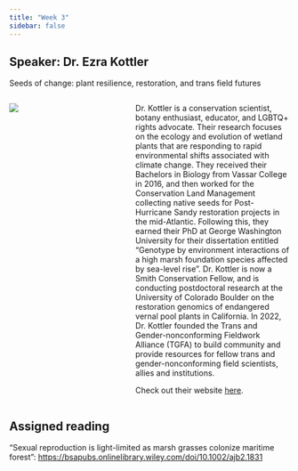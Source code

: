 ```yaml
---
title: "Week 3"
sidebar: false
---
```


## Speaker: Dr. Ezra Kottler

[Seeds of change: plant resilience, restoration, and trans field futures]{.custom-subtitle}

::: columns
::: {.column width="35%"}
![](/img/EzraKottler.jpeg)
:::

::: {.column width="5%"}
:::

::: {.column width="60%"}
Dr. Kottler is a conservation scientist, botany enthusiast, educator, and LGBTQ+ rights advocate. Their research focuses on the ecology and evolution of wetland plants that are responding to rapid environmental shifts associated with climate change. They received their Bachelors in Biology from Vassar College in 2016, and then worked for the Conservation Land Management collecting native seeds for Post-Hurricane Sandy restoration projects in the mid-Atlantic. Following this, they earned their PhD at George Washington University for their dissertation entitled "Genotype by environment interactions of a high marsh foundation species affected by sea-level rise". Dr. Kottler is now a Smith Conservation Fellow, and is conducting postdoctoral research at the University of Colorado Boulder on the restoration genomics of endangered vernal pool plants in California. In 2022, Dr. Kottler founded the Trans and Gender-nonconforming Fieldwork Alliance (TGFA) to build community and provide resources for fellow trans and gender-nonconforming field scientists, allies and institutions.

Check out their website [here](https://ezrakottler.wixsite.com/plantsci){.uri}.
:::
:::

## Assigned reading

"Sexual reproduction is light-limited as marsh grasses colonize maritime forest": <https://bsapubs.onlinelibrary.wiley.com/doi/10.1002/ajb2.1831>
